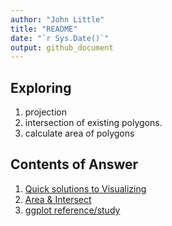 ```yaml
---
author: "John Little"
title: "README"
date: "`r Sys.Date()`"
output: github_document
---
```


## Exploring

1. projection
3. intersection of existing polygons. 
4. calculate area of polygons


## Contents of Answer

1. [Quick solutions to Visualizing](03_solution_A_concise.Rmd)
1. [Area & Intersect](04_area_intersect.Rmd)
1. [ggplot reference/study](05_ggplot.Rmd)


